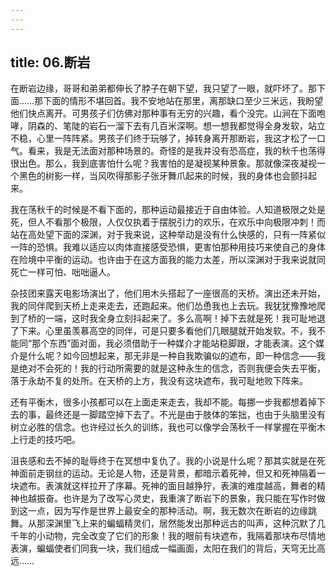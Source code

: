 ```yaml
---
---
---
```

title: 06.断岩
---




在断岩边缘，哥哥和弟弟都伸长了脖子在朝下望，我只望了一眼，就吓坏了。那下面……那下面的情形不堪回首。我不安地站在那里，离那缺口至少三米远，我盼望他们快点离开。可男孩子们仿佛对那种事有无穷的兴趣，看个没完。山涧在下面咆哮，阴森的、笔陡的岩石一溜下去有几百米深啊。想一想我都觉得全身发软，站立不稳，心里一阵阵紧。男孩子们终于玩够了，掉转身离开那断岩，我这才松了一口气。看来，我是无法面对那种场景的。奇怪的是我并没有恐高症，我的秋千也荡得很出色。那么，我到底害怕什么呢？我害怕的是凝视某种景象。那就像深夜凝视一个黑色的树影一样，当风吹得那影子张牙舞爪起来的时候，我的身体也会颤抖起来。

我在荡秋千的时候是不看下面的，那种运动最接近于自由体验。人知道极限之处是死，但人不看那个极限，人仅仅执着于摆脱引力的欢乐，在欢乐中向极限冲刺！而站在高处望下面的深渊，对于我来说，这种举动是没有什么快感的，只有一阵紧似一阵的恐惧。我难以适应以肉体直接感受恐惧，更害怕那种用技巧来使自己的身体在险境中平衡的运动。也许由于在这方面我的能力太差，所以深渊对于我来说就同死亡一样可怕、咄咄逼人。

杂技团来露天电影场演出了，他们用木头搭起了一座很高的天桥。演出还未开始，我的同伴爬到天桥上走来走去，还跑起来。他们怂恿我也上去玩。我犹犹豫豫地爬到了桥的一端，这时我全身立刻抖起来了。多么高啊！掉下去就是死！我可耻地退了下来。心里虽羡慕高空的同伴，可是只要多看他们几眼腿就开始发软。不，我不能同“那个东西”面对面，我必须借助于一种媒介才能站稳脚跟，才能表演。这个媒介是什么呢？如今回想起来，那无非是一种自我欺骗似的遮布，即一种信念——我是绝对不会死的！我的行动所需要的就是这种永生的信念，否则我便会失去平衡，落于永劫不复的处所。在天桥的上方，我没有这块遮布，我可耻地败下阵来。

还有平衡木，很多小孩都可以在上面走来走去，我却不能。每挪一步我都想着掉下去的事，最终还是一脚踏空掉下去了。不光是由于肢体的笨拙，也由于头脑里没有树立必胜的信念。也许经过长久的训练，我也可以像学会荡秋千一样掌握在平衡木上行走的技巧吧。

沮丧感和去不掉的耻辱终于在冥想中复仇了。我的小说是什么呢？那其实就是在死神面前走钢丝的运动。无论是人物，还是背景，都暗示着死神，但又和死神隔着一块遮布。表演就这样拉开了序幕。死神的面目越狰狞，表演的难度越高，舞者的精神也越振奋。也许是为了改写心灵史，我重演了断岩下的景象，我只能在写作时做到这一点，因为写作是世界上最安全的那种活动。啊，我无数次在断岩的边缘跳舞。从那深渊里飞上来的蝙蝠精灵们，居然能发出那种远古的叫声，这种沉默了几千年的小动物，完全改变了它们的形象！我的眼前有块遮布，我隔着那块布尽情地表演，蝙蝠使者们同我一块，我们组成一幅画面，太阳在我们的背后，天穹无比高远……
